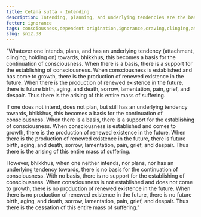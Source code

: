```yaml
---
title: Cetanā sutta - Intending
description: Intending, planning, and underlying tendencies are the basis for the continuation of consciousness.
fetter: ignorance
tags: consciousness,dependent origination,ignorance,craving,clinging,attachment,sn,sn12
slug: sn12.38
---
```


"Whatever one intends, plans, and has an underlying tendency (attachment, clinging, holding on) towards, bhikkhus, this becomes a basis for the continuation of consciousness. When there is a basis, there is a support for the establishing of consciousness. When consciousness is established and has come to growth, there is the production of renewed existence in the future. When there is the production of renewed existence in the future, there is future birth, aging, and death, sorrow, lamentation, pain, grief, and despair. Thus there is the arising of this entire mass of suffering.

If one does not intend, does not plan, but still has an underlying tendency towards, bhikkhus, this becomes a basis for the continuation of consciousness. When there is a basis, there is a support for the establishing of consciousness. When consciousness is established and comes to growth, there is the production of renewed existence in the future. When there is the production of renewed existence in the future, there is future birth, aging, and death, sorrow, lamentation, pain, grief, and despair. Thus there is the arising of this entire mass of suffering.

However, bhikkhus, when one neither intends, nor plans, nor has an underlying tendency towards, there is no basis for the continuation of consciousness. With no basis, there is no support for the establishing of consciousness. When consciousness is not established and does not come to growth, there is no production of renewed existence in the future. When there is no production of renewed existence in the future, there is no future birth, aging, and death, sorrow, lamentation, pain, grief, and despair. Thus there is the cessation of this entire mass of suffering."